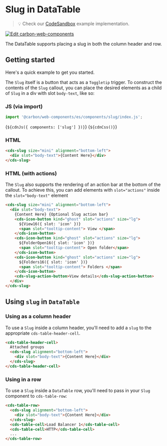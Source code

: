 
<Meta of={SlugDataTableStories} />

# Slug in DataTable

> 💡 Check our
> [CodeSandbox](https://codesandbox.io/s/github/carbon-design-system/carbon-for-ibm-dotcom/tree/main/packages/carbon-web-components/examples/codesandbox/basic/components/slug)
> example implementation.

[![Edit carbon-web-components](https://codesandbox.io/static/img/play-codesandbox.svg)](https://codesandbox.io/s/github/carbon-design-system/carbon-for-ibm-dotcom/tree/main/packages/carbon-web-components/examples/codesandbox/basic/components/slug)

The DataTable supports placing a slug in both the column header and row.

## Getting started

Here's a quick example to get you started.

The `Slug` itself is a button that acts as a `Toggletip` trigger. To construct
the contents of the `Slug` callout, you can place the desired elements as a
child of `Slug` in a div with slot `body-text`, like so:

### JS (via import)

```javascript
import '@carbon/web-components/es/components/slug/index.js';
```

<Markdown>{`${cdnJs({ components: ['slug'] })}`}</Markdown>
<Markdown>{`${cdnCss()}`}</Markdown>

### HTML

```html
<cds-slug size="mini" alignment="bottom-left">
  <div slot="body-text">{Content Here}</div>
</cds-slug>
```

### HTML (with actions)

The `Slug` also supports the rendering of an action bar at the bottom of the
callout. To achieve this, you can add elements with `slot="actions"` inside the
`slot="body-text"` element

```html
<cds-slug size="mini" alignment="bottom-left">
  <div slot="body-text">
    {Content Here} {Optional Slug action bar}
    <cds-icon-button kind="ghost" slot="actions" size="lg">
      ${View16({ slot: 'icon' })}
      <span slot="tooltip-content"> View </span>
    </cds-icon-button>
    <cds-icon-button kind="ghost" slot="actions" size="lg">
      ${FolderOpen16({ slot: 'icon' })}
      <span slot="tooltip-content"> Open folder</span>
    </cds-icon-button>
    <cds-icon-button kind="ghost" slot="actions" size="lg">
      ${Folders16({ slot: 'icon' })}
      <span slot="tooltip-content"> Folders </span>
    </cds-icon-button>
    <cds-slug-action-button>View details</cds-slug-action-button>
  </div>
</cds-slug>
```

## Using `slug` in `DataTable`

### Using as a column header

To use a `Slug` inside a column header, you'll need to add a `slug` to the
appropriate `cds-table-header-cell`.

```html
<cds-table-header-cell>
  Attached groups
  <cds-slug alignment="bottom-left">
    <div slot="body-text">{Content Here}</div>
  </cds-slug>
</cds-table-header-cell>
```

### Using in a row

To use a `Slug` inside a `DataTable` row, you'll need to pass in your `Slug`
component to `cds-table-row`:

```html
<cds-table-row>
  <cds-slug alignment="bottom-left">
    <div slot="body-text">{Content Here}</div>
  </cds-slug>
  <cds-table-cell>Load Balancer 1</cds-table-cell>
  <cds-table-cell>HTTP</cds-table-cell>
  ...
</cds-table-row>
```

